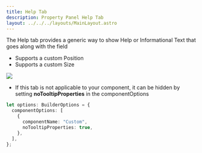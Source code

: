 ```yaml
---
title: Help Tab
description: Property Panel Help Tab
layout: ../../../layouts/MainLayout.astro
---
```


The Help tab provides a generic way to show Help or Informational Text that goes along with the field

- Supports a custom Position
- Supports a custom Size

<img src="/property-panel/help.png" />

- If this tab is not applicable to your component, it can be hidden by setting **noTooltipProperties** in the componentOptions

```ts
let options: BuilderOptions = {
  componentOptions: [
    {
      componentName: "Custom",
      noTooltipProperties: true,
    },
  ],
};
```
